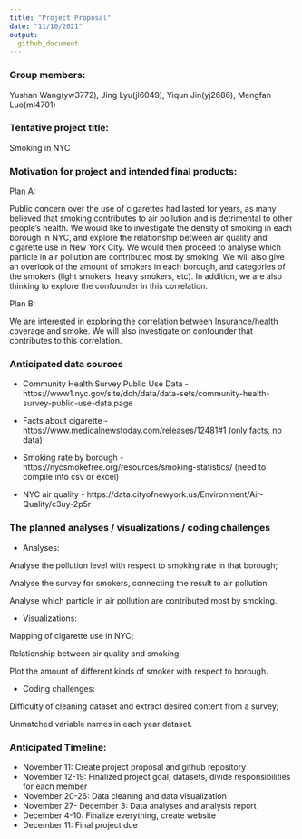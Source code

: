 ```yaml
---
title: "Project Proposal"
date: "11/10/2021"
output: 
  github_document
---
```


### Group members:
Yushan Wang(yw3772), Jing Lyu(jl6049), Yiqun Jin(yj2686), Mengfan Luo(ml4701)

### Tentative project title:
Smoking in NYC

### Motivation for project and intended final products:

Plan A:

Public concern over the use of cigarettes had lasted for years, as many believed that smoking contributes to air pollution and is detrimental to other people’s health. We would like to investigate the density of smoking in each borough in NYC, and explore the relationship between air quality and cigarette use in New York City. We would then proceed to analyse which particle in air pollution are contributed most by smoking. 
We will also give an overlook of the amount of smokers in each borough, and categories of the smokers (light smokers, heavy smokers, etc). In addition, we are also thinking to explore the confounder in this correlation.

Plan B:

We are interested in exploring the correlation between Insurance/health coverage and smoke. We will also investigate on confounder that contributes to this correlation.

### Anticipated data sources

* Community Health Survey Public Use Data - https://www1.nyc.gov/site/doh/data/data-sets/community-health-survey-public-use-data.page

* Facts about cigarette - https://www.medicalnewstoday.com/releases/12481#1 (only facts, no data)

* Smoking rate by borough - https://nycsmokefree.org/resources/smoking-statistics/ (need to compile into csv or excel)

* NYC air quality - https://data.cityofnewyork.us/Environment/Air-Quality/c3uy-2p5r


### The planned analyses / visualizations / coding challenges

* Analyses:

Analyse the pollution level with respect to smoking rate in that borough;

Analyse the survey for smokers, connecting the result to air pollution.

Analyse which particle in air pollution are contributed most by smoking. 



* Visualizations: 

Mapping of cigarette use in NYC;

Relationship between air quality and smoking;

Plot the amount of different kinds of smoker with respect to borough.


* Coding challenges: 

Difficulty of cleaning dataset and extract desired content from a survey;

Unmatched variable names in each year dataset.



### Anticipated Timeline:

* November 11: Create project proposal and github repository
* November 12-19: Finalized project goal, datasets, divide responsibilities for each member
* November 20-26: Data cleaning and data visualization
* November 27- December 3: Data analyses and analysis report
* December 4-10: Finalize everything, create website
* December 11: Final project due

